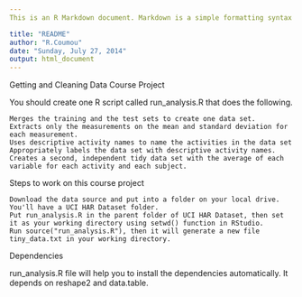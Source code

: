 ```yaml
---
This is an R Markdown document. Markdown is a simple formatting syntax for authoring HTML, PDF, and MS Word documents. For more details on using R Markdown see <http://rmarkdown.rstudio.com>.

title: "README"
author: "R.Coumou"
date: "Sunday, July 27, 2014"
output: html_document
---
```



Getting and Cleaning Data
Course Project

You should create one R script called run_analysis.R that does the following.

    Merges the training and the test sets to create one data set.
    Extracts only the measurements on the mean and standard deviation for each measurement.
    Uses descriptive activity names to name the activities in the data set
    Appropriately labels the data set with descriptive activity names.
    Creates a second, independent tidy data set with the average of each variable for each activity and each subject.

Steps to work on this course project

    Download the data source and put into a folder on your local drive. You'll have a UCI HAR Dataset folder.
    Put run_analysis.R in the parent folder of UCI HAR Dataset, then set it as your working directory using setwd() function in RStudio.
    Run source("run_analysis.R"), then it will generate a new file tiny_data.txt in your working directory.

Dependencies

run_analysis.R file will help you to install the dependencies automatically. It depends on reshape2 and data.table.
